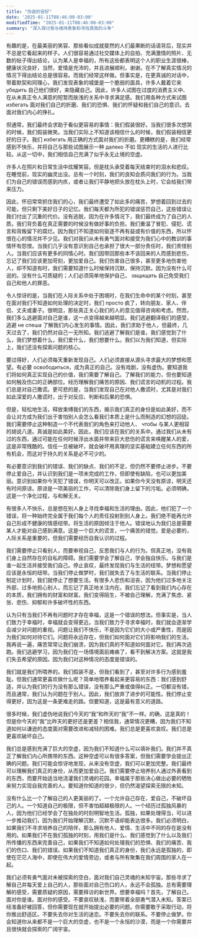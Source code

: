 ```yaml
---
title: "伪装的安好"
date: '2025-01-11T08:46:00-03:00'
modifiedTime: "2025-01-11T08:46:00-03:00"
summary: "深入探讨我与维持表象和寻找真我的斗争"
---
```


有趣的是，在最美丽的笑容、那些看似成就斐然的人们最果断的话语背后，现实并不总是它看起来的样子。人们很容易通过社交媒体上的自拍、充满激情的照片、无数的帖子得出结论，认为某人是幸福的，所有这些都表明这个人的职业生涯很棒，健康状况良好，当然，爱情是充沛的，并且进展顺利，谢谢。在不了解真实情况的情况下得出结论总是很容易。而我们经常这样做。但事实是，在更真诚的对话中，带着默契和同理心，我们发现表象的城堡是一个脆弱的面具，许多人戴着它来 убедить 自己他们很好，来隐藏自己。因此，许多人试图在过度的消费主义中、在从未真正令人满意的短暂而肤浅的关系中寻求满足感。我们用各种方式来试图 избегать 面对我们自己的折磨、我们的恐惧、我们的怀疑和我们自己的意识。去面对我们内心的挣扎。

但通常，我们最终会求助于看似更容易的事情：我们假装很好。当我们很多次想哭的时候，我们假装微笑。当我们实际上不知道该相信什么的时候，我们假装相信更好的日子。我们 избегать 用正确的方式面对我们的折磨。更糟糕的是，我们经常感到不快乐，并将自己与那些试图展示一种 далеко 不如 现实的生活的人进行比较。从这一切中，我们相信自己充满了似乎永无止境的空虚。

许多人在照片和日常生活中炫耀笑容。但是枕头承受着每天结束时的泪水和悲叹。在睡觉前，现实的幽灵出没。总有一个时刻，我们的良知会质问我们的行为。当我们为自己的错误而感到内疚，或者让我们平静地把头放在枕头上时，它会给我们带来压力。

因此，怀旧常常抓住我们的心，我们最终遭受了如此多的痛苦，梦想着回到过去的可能，但只剩下美好日子的记忆。我们每天都为所犯的错误惩罚自己，这些错误让我们付出了沉重的代价。没有逃脱，因为在许多情况下，我们最终成为了自己的人质。我们背负着在真正需要的时候没有做好事的负担。我们重温了冒犯、侵犯、谎言和背叛留下的腐烂。因为我们不知道如何驱逐不再有益或有价值的东西，所以怀恨在心的情况并不少见。我们对我们从未有勇气面对和接受为我们心中的教训的事情怀有怨恨。当我们几乎没有意识到自己也承担了很大一部分责任时，我们责怪别人。当我们应该有更多的同情心时。我们因带回那些本不该回来的人而感到悲伤，忘记了我们应该更加苛刻，更加爱自己。我们伤害自己很多，甚至更多地伤害他人，却不知道有时，我们需要知道什么时候保持沉默，保持沉默。因为没有什么可说的。没有什么可质疑的；人们必须简单地保护自己， защищать 自己免受我们自己和他人的罪恶。

令人惊讶的是，当我们在人际关系中处于困境时，在我们生命中的某个时刻，甚至在面对我们不知道如何处理的决定时，我们 просто 疯了，转向朋友、家人、伴侣、丈夫或妻子。很明显，那些真正关心我们的人的意见值得咨询和考虑。然而，我们多么逃避面对自己是谁，这一点变得越来越明显。我们逃避翻译我们的感受，逃避 не спеша 了解我们内心发生的事情。因此，我们求助于他人，但最终，几天过去了，我们仍然对自己一无所知。我们逃避了解我们是谁，我们感觉到了什么，我们梦想着什么，我们爱什么，我们想要什么。我们以为我们知道，但实际上，我们还没有探索问题的核心。

要过得好，人们必须每天重新发现自己。人们必须直接从源头寻求最大的梦想和愿望。有必要 освободиться，成为真正的自己。没有戏剧，没有虚伪。要知道我们将如何真正实现自己的价值，我们需要了解自己。了解我们的能力，但也要知道如何触及伤口的正确部位。经历理解我们痛苦的原因、我们谎言的动机的过程。我们总是对自己撒谎。更可悲的是，当我们发现自己在对他人撒谎时，尤其是对我们如此深爱的人撒谎时，出于对反应、判断和后果的恐惧。

但是，轻松地生活，释放束缚我们的东西，揭示我们真正的身份是如此美好，而不会让对方成为我们出于害怕别人会怎么看我们本质上是什么而制造的幻想的囚徒。我们需要停止这种制造一个不代表我们的角色来打动他人、 чтобы 与某人更相容的胡说八道。真诚是如此美好。因此，我们应该在我们的关系中。通过我们从未有过的东西，通过可能在任何时候浮出水面并带来巨大悲伤的谎言来唤醒某人的爱，这是非常残酷的。信任一旦被破坏，就会破坏用真理的坚实基础建立任何东西的所有机会，而这对于持久的关系是必不可少的。

有必要意识到我们的错误、我们的缺点、我们的不足，但仍然不要停止进步。不要停止爱自己，并认识到我们是一项未完成的工作，但即使有缺陷，也可以更加美丽。意识到如果你今天犯了错误，你明天可以改正。如果你今天没有原谅，明天还有时间原谅。原谅是一项美丽的工作，可以清除我们身上留下的污垢。必须明确，这是一个净化过程，与和解无关。

有很多人不快乐，总是想在别人身上寻找幸福和生活的理由。因此，他们犯了一个错误，将一种始终完全属于我们每个人的责任投射到别人身上。我们绝不能再允许自己形成不健康的情感纽带。将生活的原因倾注于他人。错误地认为我们总是需要某人才能对自己感到满意。这是一个巨大的谎言，一个痛苦的错觉。爱是必要的，人际关系是重要的，但我们需要经历自我认识的过程。

我们需要停止只看别人，而要审视自己，反思我们与人的行为。但真正地，没有我们身上自然存在的自私的障碍。我们需要学会了解自己，学会独自快乐。与我们是谁一起生活并接受我们自己。停止哀叹，最终发现我们与生活的纽带。梦想和愿望应该是永恒的纽带。当我们停止做梦时，我们就失去了与生活的联系。当我们停止制定计划时，我们就停止了想要生活。有很多人悲伤和沮丧，因为他们过多地关注外部，过多地担心别人，而忘记了真正地关注内在。我们忘记了看到我们内心存在的本质，我们拥有的财富和财富。我们变得陌生，不被自己理解，充满了焦虑、紧张、悲伤、抑郁和许多破坏性的东西。

认为只有当我们不再有问题时才存在幸福，这是一个错误的想法。但事实是，当人们致力于幸福时，幸福就会变得更近。当我们致力于寻求幸福时，我们就会逐渐学会减少对问题的重视。问题让我们不快乐，不是因为它们的大小或严重性，而是因为我们如何对待它们。问题将永远存在，但我们如何面对它们将影响我们的生活。我再说一遍，痛苦常常让我们崩溃，因为我们真的不知道如何面对它。我们再次逃跑。我们逃避学习，因为我们在一场情境面前瘫痪了，看不到解决方案。这就是我们失去希望的原因。因为我们对这种情况的态度是错误的。

我们就是我们所喂养的。我们假装不是，但我们看到了，甚至对许多行为感到羞耻。但我们通常更喜欢做什么呢？简单地喂养看起来更容易的东西：我们感到舒适，并认为我们的行为没有那么错误，没有那么严重或值得纠正。一切都没有错，而且通常，我们认为问题在于别人。因此，我们放弃了进步的可能性。我们停止变得更好，因为这是一条更难走的路。但要知道，这是最有意义的道路。

很多时候，我们虚伪地说我们今天的“我”和昨天的“我”不一样。的确，这是真的！但是你今天的“我”比昨天的更好还是更差？相信我，通常情况更糟，因为我们不知道如何以谦逊的态度面对需要改进和减轻的困难。我们总是更喜欢哀叹。我们总是更喜欢破坏自己。

我们总是感到充满了巨大的空虚，因为我们不知道什么可以填补我们。我们并不真正了解我们内心所携带的东西。这种空虚可以有很多答案，但我们需要学会提出正确的问题。我们可能会惊讶地发现，从来没有空虚，我们可以更加完整。我们最终可以理解我们真正的身份，从而更加爱自己。我们需要停止培养别人通过外表看到的东西，而要开始适当地浇灌我们灵魂的花园。幸福属于那些决心做出必要的牺牲来努力实现自我完善的人。要知道你知道的很少，但仍然渴望探索无限的未知。

没有什么比一个了解自己的人更美丽的了。一个允许自己存在，爱自己，不破坏自己的人。一个知道自己的极限，但不害怕超越极限的人。一个经历过孤独风暴的人，因为他们已经学会了在独处的时刻明智地生活。孤独，如果处理得当，可以进一步推动我们，因为我们开始理解沉默，沉默不语却能表达很多。我们必须明白，如果我们不寻求培养自己的陪伴，那么拥有他人、爱情、生活中不同的存在是没有用的。如果我们不在我们孤独的时刻，用我们是什么、我们感觉到了什么以及我们所传播的东西来完善自己，如果我们不知道如何处理我们的恐惧、我们的痛苦、我们的伤口、我们的错误。如果我们不知道我们真正的身份，我们永远是孤独的，即使在茫茫人海中，即使在伟大的爱情旁边，或者与所有聚集在我们周围的家人在一起。

我们必须有勇气面对未被探索的空白，面对我们自己灵魂的未知宇宙。那些寻求了解自己并每天爱上自己的人，那些面对自己伤口的人，永远不会孤独。总有需要理解的感受，需要质疑的原因，需要拜访的新世界。想要幸福吗？首先，了解自己。面对你是谁。面对你的感受。不要哀叹肤浅，而要带着全部勇气潜入未知。答案已经准备好被回答，但你需要现在就开始提出必要的问题。你需要敢于采取行动，将你推出舒适区。不要失去你对生活的迷恋。不要失去你的联系。不要停止做梦。你会知道你从来都不是一个巨大的空虚，也不是一个永恒的沙漠，而是一个你需要并且很快就会探索的广阔宇宙。
